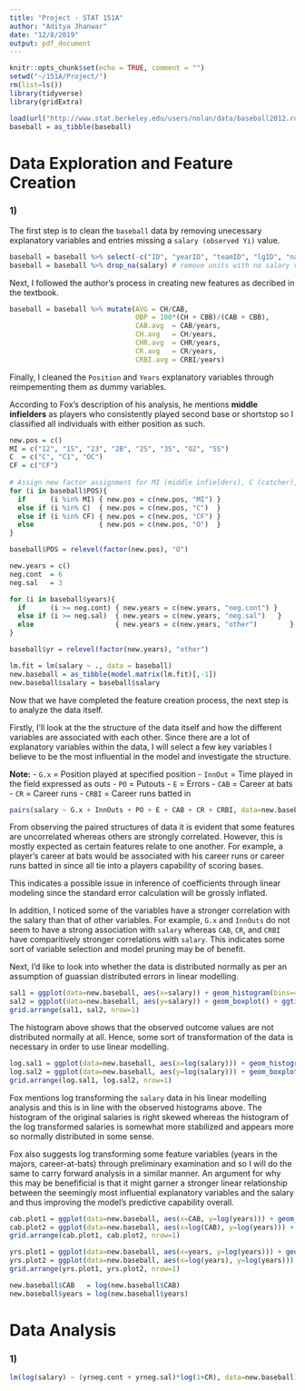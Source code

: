 ---
title: "Project - STAT 151A"
author: "Aditya Jhanwar"
date: "12/8/2019"
output: pdf_document
---

```{r setup, include=FALSE}
knitr::opts_chunk$set(echo = TRUE, comment = "")
setwd("~/151A/Project/")
rm(list=ls())
library(tidyverse)
library(gridExtra)
```

```{r load_data}
load(url("http://www.stat.berkeley.edu/users/nolan/data/baseball2012.rda"))
baseball = as_tibble(baseball)
```

# Data Exploration and Feature Creation 

### 1)

The first step is to clean the `baseball` data by removing unecessary explanatory variables and entries missing a `salary (observed Yi)` value.

```{r cleaning.data}
baseball = baseball %>% select(-c("ID", "yearID", "teamID", "lgID", "nameFirst", "nameLast", "G_batting")) # remove unecessary variables
baseball = baseball %>% drop_na(salary) # remove units with no salary values
```

Next, I followed the author's process in creating new features as decribed in the textbook.

```{r derived.vars}
baseball = baseball %>% mutate(AVG = CH/CAB,
                               OBP = 100*(CH + CBB)/(CAB + CBB),
                               CAB.avg  = CAB/years,
                               CH.avg   = CH/years,
                               CHR.avg  = CHR/years,
                               CR.avg   = CR/years,
                               CRBI.avg = CRBI/years)
```

Finally, I cleaned the `Position` and `Years` explanatory variables through reimpementing them as dummy variables.

According to Fox's description of his analysis, he mentions **middle infielders** as players who consistently played second base or shortstop so I classified all individuals with either position as such. 

```{r dummy.vars.position}
new.pos = c()
MI = c("12", "1S", "23", "2B", "2S", "3S", "O2", "SS")
C  = c("C", "C1", "OC")
CF = c("CF")
  
# Assign new factor assignment for MI (middle infielders), C (catcher), CF (center field), and O (other)
for (i in baseball$POS){
  if      (i %in% MI) { new.pos = c(new.pos, "MI") }
  else if (i %in% C)  { new.pos = c(new.pos, "C")  }
  else if (i %in% CF) { new.pos = c(new.pos, "CF") }
  else                { new.pos = c(new.pos, "O")  }
}

baseball$POS = relevel(factor(new.pos), "O")
```

```{r dummy.vars.salary}
new.years = c()
neg.cont  = 6
neg.sal   = 3

for (i in baseball$years){
  if      (i >= neg.cont) { new.years = c(new.years, "neg.cont") }
  else if (i >= neg.sal)  { new.years = c(new.years, "neg.sal")   }
  else                    { new.years = c(new.years, "other")        }
}

baseball$yr = relevel(factor(new.years), "other")
```

```{r final.data}
lm.fit = lm(salary ~ ., data = baseball)
new.baseball = as_tibble(model.matrix(lm.fit)[,-1])
new.baseball$salary = baseball$salary
```

\newpage

Now that we have completed the feature creation process, the next step is to analyze the data itself. 

Firstly, I'll look at the the structure of the data itself and how the different variables are associated with each other. Since there are a lot of explanatory variables within the data, I will select a few key variables I believe to be the most influential in the model and investigate the structure.

**Note:**
- `G.x` = Position played at specified position
- `InnOut` = Time played in the field expressed as outs
- `PO` = Putouts
- `E` = Errors
- `CAB` = Career at bats
- `CR` = Career runs
- `CRBI` = Career runs batted in

```{r pairs.plot}
pairs(salary ~ G.x + InnOuts + PO + E + CAB + CR + CRBI, data=new.baseball)
```

From observing the paired structures of data it is evident that some features are uncorrelated whereas others are strongly correlated. However, this is mostly expected as certain features relate to one another. For example, a player's career at bats would be associated with his career runs or career runs batted in since all tie into a players capability of scoring bases.

This indicates a possible issue in inference of coefficients through linear modeling since the standard error calculation will be grossly inflated.

In addition, I noticed some of the variables have a stronger correlation with the salary than that of other variables. For example, `G.x` and `InnOuts` do not seem to have a strong association with `salary` whereas `CAB`, `CR`, and `CRBI` have comparitively stronger correlations with `salary`. This indicates some sort of variable selection and model pruning may be of benefit.

Next, I'd like to look into whether the data is distributed normally as per an assumption of guassian distributed errors in linear modelling. 

```{r salary.hist}
sal1 = ggplot(data=new.baseball, aes(x=salary)) + geom_histogram(bins=40) + ggtitle("Histogram of Salary")
sal2 = ggplot(data=new.baseball, aes(y=salary)) + geom_boxplot() + ggtitle("Bocplot of Salary")
grid.arrange(sal1, sal2, nrow=1)
```

The histogram above shows that the observed outcome values are not distributed normally at all. Hence, some sort of transformation of the data is necessary in order to use linear modelling.

```{r log.salary.hist}
log.sal1 = ggplot(data=new.baseball, aes(x=log(salary))) + geom_histogram(bins=40) + ggtitle("Histogram of Salary")
log.sal2 = ggplot(data=new.baseball, aes(y=log(salary))) + geom_boxplot() +  ggtitle("Boxplot of log(Salary)")
grid.arrange(log.sal1, log.sal2, nrow=1)
```

Fox mentions log transforming the `salary` data in his linear modelling analysis and this is in line with the observed histograms above. The histogram of the original salaries is right skewed whereas the histogram of the log transformed salaries is somewhat more stabilized and appears more so normally distributed in some sense.

Fox also suggests log transforming some feature variables (years in the majors, career-at-bats) through preliminary examination and so I will do the same to carry forward analysis in a similar manner. An argument for why this may be benefificial is that it might garner a stronger linear relationship between the seemingly most influential explanatory variables and the salary and thus improving the model's predictive capability overall.

```{r cab.vs.salary}
cab.plot1 = ggplot(data=new.baseball, aes(x=CAB, y=log(years))) + geom_point() + ggtitle(label = "Career-At-Bats vs Log(Salary)")
cab.plot2 = ggplot(data=new.baseball, aes(x=log(CAB), y=log(years))) + geom_point() + ggtitle(label = "Log(Career-At-Bats) vs Log(Salary)")
grid.arrange(cab.plot1, cab.plot2, nrow=1)
```

```{r years.vs.salary}
yrs.plot1 = ggplot(data=new.baseball, aes(x=years, y=log(years))) + geom_point() + ggtitle(label = "Years in Majors vs Log(Salary)")
yrs.plot2 = ggplot(data=new.baseball, aes(x=log(years), y=log(years))) + geom_point() + ggtitle(label = "Log(Years in Majors) vs Log(Salary)")
grid.arrange(yrs.plot1, yrs.plot2, nrow=1)
```

```{r log.transform.features}
new.baseball$CAB   = log(new.baseball$CAB)
new.baseball$years = log(new.baseball$years)
```


\newpage

# Data Analysis 

### 1)

```{r}
lm(log(salary) ~ (yrneg.cont + yrneg.sal)*log(1+CR), data=new.baseball)
```


























